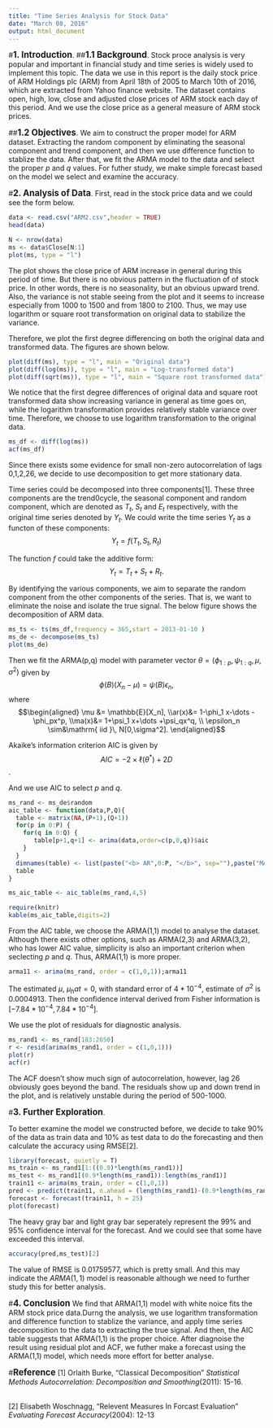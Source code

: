 ```yaml
---
title: "Time Series Analysis for Stock Data"
date: "March 08, 2016"
output: html_document
---
```

\newcommand\prob{\mathbb{P}} \newcommand\E{\mathbb{E}} \newcommand\var{\mathrm{Var}} \newcommand\cov{\mathrm{Cov}}  \newcommand\R{\mathbb{R}} \newcommand\data[1]{#1^*} \newcommand\params{\, ; \,} \newcommand\transpose{\scriptsize{T}} \newcommand\eqspace{\quad\quad\quad} \newcommand\lik{\mathscr{L}} \newcommand\loglik{\ell} \newcommand\profileloglik[1]{\ell^\mathrm{profile}_#1} \newcommand\ar{\phi} \newcommand\ma{\psi}

#**<big>1. Introduction</big>**.
##**<big>1.1 Background</big>**.
Stock proce analysis is very popular and important in financial study and time series is widely used to implement this topic. The data we use in this report is the daily stock price of ARM Holdings plc (ARM) from April 18th of 2005 to March 10th of 2016, which are extracted from Yahoo finance website. The dataset contains open, high, low, close and adjusted close prices of ARM stock each day of this period. And we use the close price as a general measure of ARM stock prices.

##**<big>1.2 Objectives</big>**.
We aim to construct the proper model for ARM dataset. Extracting the random component by eliminating the seasonal component and trend component, and then we use difference function to stablize the data. After that, we fit the ARMA model to the data and select the proper $p$ and $q$ values. For futher study, we make simple forecast based on the model we select and examine the accuracy.
 
#**<big>2. Analysis of Data</big>**.
First, read in the stock price data and we could see the form below.
```r
data <- read.csv("ARM2.csv",header = TRUE)
head(data)
```

```r
N <- nrow(data)
ms <- data$Close[N:1] 
plot(ms, type = "l")
```

The plot shows the close price of ARM increase in general during this period of time. But there is no obvious pattern in the fluctuation of of stock price. In other words, there is no seasonality, but an obvious upward trend. Also, the variance is not stable seeing from the plot and it seems to increase especially from 1000 to 1500 and from 1800 to 2100. Thus, we may use logarithm or square root transformation on original data to stabilize the variance.

Therefore, we plot the first degree differencing on both the original data and transformed data. The figures are shown below. 

```r
plot(diff(ms), type = "l", main = "Original data")
plot(diff(log(ms)), type = "l", main = "Log-transformed data")
plot(diff(sqrt(ms)), type = "l", main = "Square root transformed data")
```

We notice that the first degree differences of original data and square root transformed data show increasing variance in general as time goes on, while the logarithm transformation provides relatively stable variance over time. Therefore, we choose to use logarithm transformation to the original data.

```r
ms_df <- diff(log(ms))
acf(ms_df)
```

Since there exists some evidence for small non-zero autocorrelation of lags 0,1,2,26, we decide to use decomposition to get more stationary data. 

Time series could be decomposed into three components[1]. These three components are the trend0cycle, the seasonal component and random component, which are denoted as $T_t$, $S_t$ and $E_t$ respectively, with the original time series denoted by $Y_t$. We could write the time series $Y_t$ as a functon of these components:
$$Y_t = f(T_t, S_t, R_t)$$

The function $f$ could take the additive form:
$$Y_t =  T_t + S_t + R_t.$$

By identifying the various components, we aim to separate the random component from the other components of the series. That is, we want to eliminate the noise and isolate the true signal. The below figure shows the decomposition of ARM data. 


```r
ms_ts <- ts(ms_df,frequency = 365,start = 2013-01-10 )
ms_de <- decompose(ms_ts)
plot(ms_de)
```

Then we fit the ARMA(p,q) model with parameter vector $\theta=(\ar_{1:p},\ma_{1:q},\mu,\sigma^2)$ given by 
$$ \ar(B)(X_n-\mu) = \ma(B) \epsilon_n,$$ 
where 
$$\begin{aligned} 
\mu &= \E[X_n], \\ar(x)&= 1-\ar_1 x-\dots -\ar_px^p, \\ma(x)&= 1+\ma_1 x+\dots +\ma_qx^q, \\ \epsilon_n \sim&\mathrm{ iid }\, N[0,\sigma^2]. 
\end{aligned}$$

Akaike's information criterion AIC is given by 
$$ AIC = -2 \times \loglik(\data{\theta}) + 2D$$.

And we use AIC to select $p$ and $q$.
```r
ms_rand <- ms_de$random
aic_table <- function(data,P,Q){
  table <- matrix(NA,(P+1),(Q+1))
  for(p in 0:P) {
    for(q in 0:Q) {
       table[p+1,q+1] <- arima(data,order=c(p,0,q))$aic
    }
  }
  dimnames(table) <- list(paste("<b> AR",0:P, "</b>", sep=""),paste("MA",0:Q,sep=""))
  table
}
```

```r
ms_aic_table <- aic_table(ms_rand,4,5)
```

```r
require(knitr)
kable(ms_aic_table,digits=2)
```

From the AIC table, we choose the ARMA(1,1) model to analyse the dataset. Although there exists other options, such as ARMA(2,3) and ARMA(3,2), who has lower AIC value, simplicity is also an important criterion when seclecting $p$ and $q$. Thus, ARMA(1,1) is more proper.

```r
arma11 <- arima(ms_rand, order = c(1,0,1));arma11
```

The estimated $\mu$, $\mu_hat = 0,$ with standard error of $4*10^{-4}$, estimate of $\sigma^2$ is 0.0004913. Then the confidence interval derived from Fisher information is $[-7.84*10^{-4}, 7.84*10^{-4}].$ 

We use the plot of residuals for diagnostic analysis.
```r
ms_rand1 <- ms_rand[183:2650]
r <- resid(arima(ms_rand1, order = c(1,0,1)))
plot(r)
acf(r)
```

The ACF doesn't show much sign of autocorrelation, however, lag 26 obviously goes beyond the band. The residuals show up and down trend in the plot, and is relatively unstable during the period of 500-1000.

#**<big>3. Further Exploration</big>**.

To better examine the model we constructed before, we decide to take 90% of the data as train data and 10% as test data to do the forecasting and then calculate the accuracy using RMSE[2].

```r
library(forecast, quietly = T)
ms_train <- ms_rand1[1:((0.9)*length(ms_rand1))]
ms_test <- ms_rand1[(0.9*length(ms_rand1)):length(ms_rand1)]
train11 <- arima(ms_train, order = c(1,0,1))
pred <- predict(train11, n.ahead = (length(ms_rand1)-(0.9*length(ms_rand1))))$pred
forecast <- forecast(train11, h = 25)
plot(forecast)
```

The heavy gray bar and light gray bar seperately represent the 99% and 95% confidence interval for the forecast. And we could see that some have exceeded this interval.

```r
accuracy(pred,ms_test)[2]
```

The value of RMSE is 0.01759577, which is pretty small. And this may indicate the $ARMA(1,1)$ model is reasonable although we need to further study this for better analysis.

#**<big>4. Conclusion</big>**
We find that ARMA(1,1) model with white noice fits the ARM stock price data.Durng the analysis, we use logarithm transformation and difference function to stablize the variance, and apply time series decomposition to the data to extracting the true signal. And then, the AIC table suggests that ARMA(1,1) is the proper choice. After diagnoise the result using residual plot and ACF, we futher make a forecast using the ARMA(1,1) model, which needs more effort for better analyse.

#**<big>Reference</big>**
[1] Orlaith Burke, "Classical Decomposition" *Statistical Methods Autocorrelation: Decomposition and Smoothing*(2011): 15-16.

\
[2] Elisabeth Woschnagg, "Relevent Measures In Forcast Evaluation" *Evaluating Forecast Accuracy*(2004): 12-13



